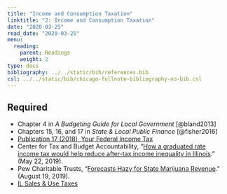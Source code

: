 ```yaml
---
title: "Income and Consumption Taxation"
linktitle: "2: Income and Consumption Taxation"
date: "2020-03-25"
read_date: "2020-03-25"
menu:
  reading:
    parent: Readings
    weight: 2
type: docs
bibliography: ../../static/bib/references.bib
csl: ../../static/bib/chicago-fullnote-bibliography-no-bib.csl
---
```


## Required

- <i class="fas fa-book"></i> Chapter 4 in *A Budgeting Guide for Local Government* [@bland2013]
- <i class="fas fa-book"></i> Chapters 15, 16, and 17 in *State & Local Public Finance* [@fisher2016]
- <i class="far fa-file-pdf"></i> [Publication 17 (2018), Your Federal Income Tax](https://www.irs.gov/pub/irs-pdf/p17.pdf)
- <i class="far fa-file-pdf"></i> Center for Tax and Budget Accountability, "[How a graduated rate income tax would help reduce after-tax income inequality in Illinois](/files/ctba-graduated-income.pdf)." (May 22, 2019).
- <i class="fas fa-external-link-alt"></i> Pew Charitable Trusts, "[Forecasts Hazy for State Marijuana Revenue](https://www.pewtrusts.org/en/research-and-analysis/issue-briefs/2019/08/forecasts-hazy-for-state-marijuana-revenue)." (August 19, 2019).
- <i class="fas fa-external-link-alt"></i> [IL Sales & Use Taxes](https://www2.illinois.gov/rev/research/taxinformation/sales/Pages/rot.aspx)
